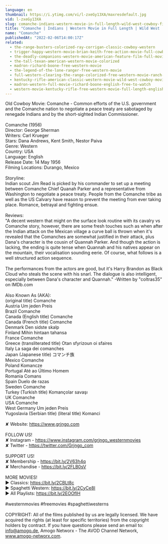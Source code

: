 ```yaml
---
language: en
thumbnail: https://i.ytimg.com/vi/l-zxeGy13XA/maxresdefault.jpg
vid: l-zxeGy13XA
slug: comanche-indians-western-movie-in-full-length-wild-west-cowboy-film
title: "Comanche | Indians | Western Movie in Full Length | Wild West | Cowboy Film"
name: "Comanche"
publishedAt: "2022-02-06T14:00:17Z"
related:
  - the-range-busters-colorized-ray-corrigan-classic-cowboy-western
  - trigger-happy-western-movie-brian-keith-free-action-movie-full-cowboy-films-full-movies
  - the-deadly-companions-western-movie-american-feature-film-full-movie-english-free-films
  - the-tall-texan-american-western-movie-colorized
  - madron-richard-boone-free-western-movie
  - the-legend-of-the-lone-ranger-free-western-movie
  - full-western-clearing-the-range-colorized-free-western-movie-ranch-film-cowboys
  - kentucky-rifle-american-classic-western-movie-wild-west-cowboy-movies-full-length-english
  - madron-western-full-movie-richard-boone-english-free-to-watch
  - western-movie-kentucky-rifle-free-western-movie-full-length-english-full-movies
---
```


Old Cowboy Movie: Comanche - Common efforts of the U.S. government and the Comanche nation to negotiate a peace treaty are sabotaged by renegade Indians and by the short-sighted Indian Commissioner.<br />
<br />
Comanche (1956)<br />
Director: George Sherman<br />
Writers: Carl Krueger<br />
Stars: Dana Andrews, Kent Smith, Nestor Paiva<br />
Genre: Western<br />
Country: USA<br />
Language: English<br />
Release Date: 14 May 1956 <br />
Filming Locations: Durango, Mexico<br />
<br />
Storyline:<br />
Indian scout Jim Read is picked by his commander to set up a meeting between Comanche Chief Quanah Parker and a representative from Washington to negotiate a peace treaty. People from the Comanche tribe as well as the US Calvary have reason to prevent the meeting from ever taking place. Romance, betrayal and fighting ensue.<br />
<br />
Reviews:<br />
"A decent western that might on the surface look routine with its cavalry vs Comanche story, however, there are some fresh touches such as when after the Indian attack on the Mexican village a curve ball is thrown when it's revealed that the Comanches are somewhat justified in their attack, plus Dana's character is the cousin of Quannah Parker. And though the action is lacking, the ending is quite tense when Quannah and his natives appear on the mountain, their vocalisation sounding eerie. Of course, what follows is a well structured action sequence.<br />
<br />
The performances from the actors are good, but it's Harry Brandon as Black Cloud who steals the scene with his snarl. The dialogue is also intelligent, especially between Dana's character and Quannah." -Written by "coltras35" on IMDb.com<br />
<br />
Also Known As (AKA):<br />
(original title) Comanche<br />
Austria Um jeden Preis<br />
Brazil Comanche<br />
Canada (English title) Comanche<br />
Canada (French title) Comanche<br />
Denmark Den sidste skalp<br />
Finland Mihin hintaan tahansa<br />
France Comanche<br />
Greece (transliterated title) Otan sfyrizoun oi sfaires<br />
Italy La saga dei comanches<br />
Japan (Japanese title) コマンチ族<br />
Mexico Comanche<br />
Poland Komancze<br />
Portugal Até ao Último Homem<br />
Romania Comans<br />
Spain Duelo de razas<br />
Sweden Comanche<br />
Turkey (Turkish title) Komançolar savaşı<br />
UK Comanche<br />
USA Comanche<br />
West Germany Um jeden Preis<br />
Yugoslavia (Serbian title) (literal title) Komanci<br />
<br />
✘ Website: https://www.grjngo.com<br />
<br />
FOLLOW US!<br />
✘ Instagram - https://www.instagram.com/grjngo_westernmovies<br />
✘ Twitter - https://twitter.com/Grjngo_com<br />
<br />
SUPPORT US!<br />
✘ Membership - https://bit.ly/2V63h4q<br />
✘ Merchandise - https://bit.ly/2FLB0sV<br />
<br />
MORE MOVIES! <br />
► Classics: https://bit.ly/2CBLt8c <br />
► Spaghetti Western: https://bit.ly/2CyCe8I <br />
► All Playlists: https://bit.ly/2EOOfIH <br />
<br />
#westernmovies #freemovies #spaghettiwesterns<br />
<br />
COPYRIGHT: All of the films published by us are legally licensed. We have acquired the rights (at least for specific territories) from the copyright holders by contract. If you have questions please send an email to: info@amogo.de, Amogo Networx - The AVOD Channel Network, www.amogo-networx.com.